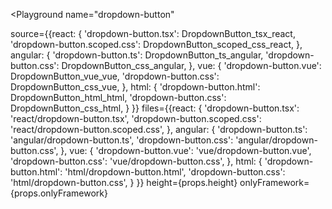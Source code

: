 

<Playground
  name="dropdown-button"
  
  source={{react: {
             'dropdown-button.tsx': DropdownButton_tsx_react,
             'dropdown-button.scoped.css': DropdownButton_scoped_css_react,
           },
           angular: {
             'dropdown-button.ts': DropdownButton_ts_angular,
             'dropdown-button.css': DropdownButton_css_angular,
           },
           vue: {
             'dropdown-button.vue': DropdownButton_vue_vue,
             'dropdown-button.css': DropdownButton_css_vue,
           },
           html: {
             'dropdown-button.html': DropdownButton_html_html,
             'dropdown-button.css': DropdownButton_css_html,
           }
}}
  files={{react: {
            'dropdown-button.tsx': 'react/dropdown-button.tsx',
            'dropdown-button.scoped.css': 'react/dropdown-button.scoped.css',
          },
          angular: {
            'dropdown-button.ts': 'angular/dropdown-button.ts',
            'dropdown-button.css': 'angular/dropdown-button.css',
          },
          vue: {
            'dropdown-button.vue': 'vue/dropdown-button.vue',
            'dropdown-button.css': 'vue/dropdown-button.css',
          },
          html: {
            'dropdown-button.html': 'html/dropdown-button.html',
            'dropdown-button.css': 'html/dropdown-button.css',
          }
}}
  height={props.height}
  onlyFramework={props.onlyFramework}
></Playground>
